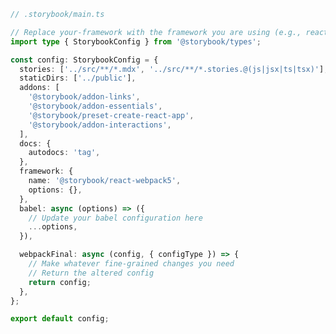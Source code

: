 ```ts
// .storybook/main.ts

// Replace your-framework with the framework you are using (e.g., react-webpack5, vue3-webpack5)
import type { StorybookConfig } from '@storybook/types';

const config: StorybookConfig = {
  stories: ['../src/**/*.mdx', '../src/**/*.stories.@(js|jsx|ts|tsx)'],
  staticDirs: ['../public'],
  addons: [
    '@storybook/addon-links',
    '@storybook/addon-essentials',
    '@storybook/preset-create-react-app',
    '@storybook/addon-interactions',
  ],
  docs: {
    autodocs: 'tag',
  },
  framework: {
    name: '@storybook/react-webpack5',
    options: {},
  },
  babel: async (options) => ({
    // Update your babel configuration here
    ...options,
  }),

  webpackFinal: async (config, { configType }) => {
    // Make whatever fine-grained changes you need
    // Return the altered config
    return config;
  },
};

export default config;
```
